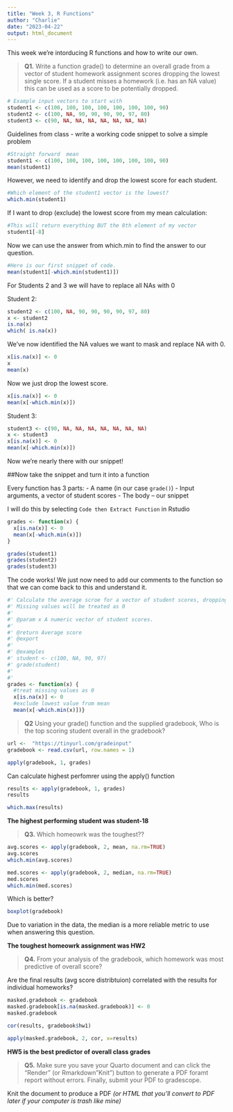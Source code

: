 ```yaml
---
title: "Week 3, R Functions"
author: "Charlie"
date: "2023-04-22"
output: html_document
---
```


This week we're intorducing R functions and how to write our own.

> **Q1.** Write a function grade() to determine an overall grade from a vector of student homework assignment scores dropping the lowest single score. If a student misses a homework (i.e. has an NA value) this can be used as a score to be potentially dropped.

```r
# Example input vectors to start with
student1 <- c(100, 100, 100, 100, 100, 100, 100, 90)
student2 <- c(100, NA, 90, 90, 90, 90, 97, 80)
student3 <- c(90, NA, NA, NA, NA, NA, NA, NA)

```

Guidelines from class
- write a working code snippet to solve a simple problem

```r
#Straight forward  mean
student1 <- c(100, 100, 100, 100, 100, 100, 100, 90)
mean(student1)
```

However, we need to identify and drop the lowest score for each student. 

```r
#Which element of the student1 vector is the lowest?
which.min(student1)
```

If I want to drop (exclude) the lowest score from my mean calculation:

```r
#This will return everything BUT the 8th element of my vector
student1[-8]
```

Now we can use the answer from which.min to find the answer to our question.

```r
#Here is our first snippet of code. 
mean(student1[-which.min(student1)])
```


For Students 2 and 3 we will have to replace all NAs with 0


Student 2:

```r
student2 <- c(100, NA, 90, 90, 90, 90, 97, 80)
x <- student2
is.na(x)
which( is.na(x))
```

We've now identified the NA values we want to mask and replace NA with 0.

```r
x[is.na(x)] <- 0
x
mean(x)
```

Now we just drop the lowest score. 

```r
x[is.na(x)] <- 0
mean(x[-which.min(x)])
```

Student 3: 

```r
student3 <- c(90, NA, NA, NA, NA, NA, NA, NA)
x <- student3
x[is.na(x)] <- 0
mean(x[-which.min(x)])
```

Now we're nearly there with our snippet! 

##Now take the snippet and turn it into a function

Every function has 3 parts:
- A name (in our case `grade()`)
- Input arguments, a vector of student scores
- The body -- our snippet


I will do this by selecting `Code then Extract Function` in Rstudio
```r
grades <- function(x) {
  x[is.na(x)] <- 0
  mean(x[-which.min(x)])
}
```


```r
grades(student1)
grades(student2)
grades(student3)
```

The code works! We just now need to add our comments to the function so that we can come back to this and understand it. 

```r
#' Calculate the average scroe for a vector of student scores, dropping the lowest value.
#' Missing values will be treated as 0
#'
#' @param x A numeric vector of student scores. 
#'
#' @return Average score
#' @export
#'
#' @examples
#' student <- c(100, NA, 90, 97)
#' grade(student)
#' 
#' 
grades <- function(x) {
  #treat missing values as 0
  x[is.na(x)] <- 0
  #exclude lowest value from mean
  mean(x[-which.min(x)])}
```



> **Q2** Using your grade() function and the supplied gradebook, Who is the top scoring student overall in the gradebook?

```r
url <-  "https://tinyurl.com/gradeinput"
gradebook <- read.csv(url, row.names = 1)

```


```r
apply(gradebook, 1, grades)
```

Can calculate highest perfomrer using the apply() function
```r
results <- apply(gradebook, 1, grades)
results
```

```r
which.max(results)
```



**The highest performing student was student-18**



> **Q3.** Which homeowrk was the toughest?? 


```r
avg.scores <- apply(gradebook, 2, mean, na.rm=TRUE)
avg.scores
which.min(avg.scores)


```

```r
med.scores <- apply(gradebook, 2, median, na.rm=TRUE)
med.scores
which.min(med.scores)
```

Which is better? 

```r
boxplot(gradebook)
```


Due to variation in the data, the median is a more reliable metric to use when answering this question. 

**The toughest homeowrk assignment was HW2**



> **Q4.** From your analysis of the gradebook, which homework was most predictive of overall score? 


Are the final results (avg score distribtuion) correlated with the results for individual homeworks? 
```r
masked.gradebook <- gradebook
masked.gradebook[is.na(masked.gradebook)] <- 0 
masked.gradebook

```

```r
cor(results, gradebook$hw1)
```

```r
apply(masked.gradebook, 2, cor, x=results)
```

**HW5 is the best predictor of overall class grades**




> **Q5.** Make sure you save your Quarto document and can click the “Render” (or Rmarkdown”Knit”) button to generate a PDF foramt report without errors. Finally, submit your PDF to gradescope. 

Knit the document to produce a PDF *(or HTML that you'll convert to PDF later if your computer is trash like mine)*







